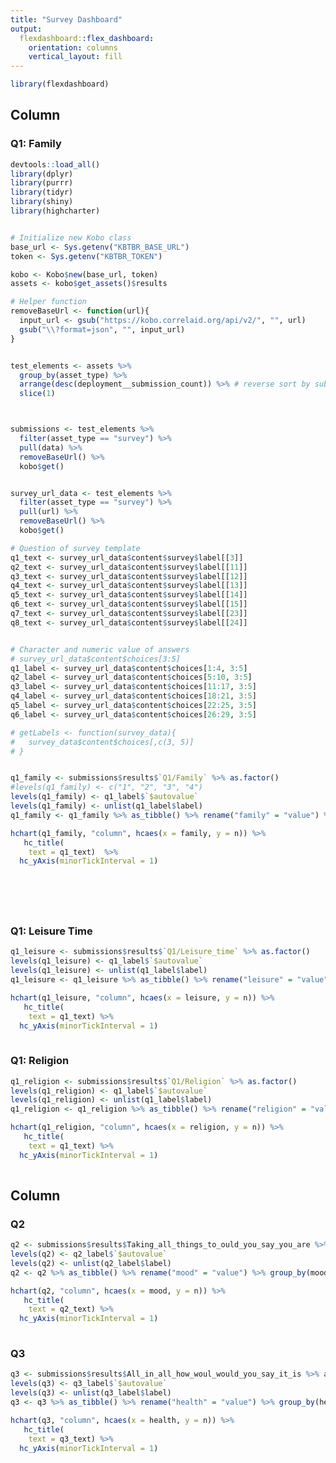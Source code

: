 ```yaml
---
title: "Survey Dashboard"
output: 
  flexdashboard::flex_dashboard:
    orientation: columns
    vertical_layout: fill
---
```


```r
library(flexdashboard)
```

<!-- Column {data-width=650} -->
<!-- ----------------------------------------------------------------------- -->



Column {.tabset}
-------------------------------------



### Q1: Family



```r
devtools::load_all()
library(dplyr)
library(purrr)
library(tidyr)
library(shiny)
library(highcharter)


# Initialize new Kobo class
base_url <- Sys.getenv("KBTBR_BASE_URL")
token <- Sys.getenv("KBTBR_TOKEN")

kobo <- Kobo$new(base_url, token)
assets <- kobo$get_assets()$results

# Helper function
removeBaseUrl <- function(url){
  input_url <- gsub("https://kobo.correlaid.org/api/v2/", "", url)
  gsub("\\?format=json", "", input_url)
}


test_elements <- assets %>%
  group_by(asset_type) %>%
  arrange(desc(deployment__submission_count)) %>% # reverse sort by submissions to get a survey with submissions
  slice(1)



submissions <- test_elements %>%
  filter(asset_type == "survey") %>%
  pull(data) %>%
  removeBaseUrl() %>%
  kobo$get()


survey_url_data <- test_elements %>% 
  filter(asset_type == "survey") %>% 
  pull(url) %>% 
  removeBaseUrl() %>% 
  kobo$get()

# Question of survey template
q1_text <- survey_url_data$content$survey$label[[3]]
q2_text <- survey_url_data$content$survey$label[[11]]
q3_text <- survey_url_data$content$survey$label[[12]]
q4_text <- survey_url_data$content$survey$label[[13]]
q5_text <- survey_url_data$content$survey$label[[14]]
q6_text <- survey_url_data$content$survey$label[[15]]
q7_text <- survey_url_data$content$survey$label[[23]]
q8_text <- survey_url_data$content$survey$label[[24]]


# Character and numeric value of answers
# survey_url_data$content$choices[3:5] 
q1_label <- survey_url_data$content$choices[1:4, 3:5] 
q2_label <- survey_url_data$content$choices[5:10, 3:5]
q3_label <- survey_url_data$content$choices[11:17, 3:5]
q4_label <- survey_url_data$content$choices[18:21, 3:5] 
q5_label <- survey_url_data$content$choices[22:25, 3:5]
q6_label <- survey_url_data$content$choices[26:29, 3:5]

# getLabels <- function(survey_data){
#   survey_data$content$choices[,c(3, 5)]
# }


q1_family <- submissions$results$`Q1/Family` %>% as.factor() 
#levels(q1_family) <- c("1", "2", "3", "4")
levels(q1_family) <- q1_label$`$autovalue`
levels(q1_family) <- unlist(q1_label$label)
q1_family <- q1_family %>% as_tibble() %>% rename("family" = "value") %>% group_by(family) %>%  count(family,.drop = FALSE)

hchart(q1_family, "column", hcaes(x = family, y = n)) %>% 
   hc_title(
    text = q1_text)  %>% 
  hc_yAxis(minorTickInterval = 1)
  






```

### Q1: Leisure Time

```r
q1_leisure <- submissions$results$`Q1/Leisure_time` %>% as.factor() 
levels(q1_leisure) <- q1_label$`$autovalue`
levels(q1_leisure) <- unlist(q1_label$label)
q1_leisure <- q1_leisure %>% as_tibble() %>% rename("leisure" = "value") %>% group_by(leisure) %>%  count(leisure,.drop = FALSE)

hchart(q1_leisure, "column", hcaes(x = leisure, y = n)) %>% 
   hc_title(
    text = q1_text) %>% 
  hc_yAxis(minorTickInterval = 1)
  
```


### Q1: Religion

```r
q1_religion <- submissions$results$`Q1/Religion` %>% as.factor() 
levels(q1_religion) <- q1_label$`$autovalue`
levels(q1_religion) <- unlist(q1_label$label)
q1_religion <- q1_religion %>% as_tibble() %>% rename("religion" = "value") %>% group_by(religion) %>%  count(religion,.drop = FALSE)

hchart(q1_religion, "column", hcaes(x = religion, y = n)) %>% 
   hc_title(
    text = q1_text) %>% 
  hc_yAxis(minorTickInterval = 1)
  
```



Column {data-width=350}
-----------------------------------------------------------------------

### Q2

```r
q2 <- submissions$results$Taking_all_things_to_ould_you_say_you_are %>% as.factor() 
levels(q2) <- q2_label$`$autovalue`
levels(q2) <- unlist(q2_label$label)
q2 <- q2 %>% as_tibble() %>% rename("mood" = "value") %>% group_by(mood) %>%  count(mood,.drop = FALSE)

hchart(q2, "column", hcaes(x = mood, y = n)) %>% 
   hc_title(
    text = q2_text) %>% 
  hc_yAxis(minorTickInterval = 1)
  
```

### Q3

```r
q3 <- submissions$results$All_in_all_how_woul_would_you_say_it_is %>% as.factor() 
levels(q3) <- q3_label$`$autovalue`
levels(q3) <- unlist(q3_label$label)
q3 <- q3 %>% as_tibble() %>% rename("health" = "value") %>% group_by(health) %>%  count(health,.drop = FALSE)

hchart(q3, "column", hcaes(x = health, y = n)) %>% 
   hc_title(
    text = q3_text) %>% 
  hc_yAxis(minorTickInterval = 1)
  
```

